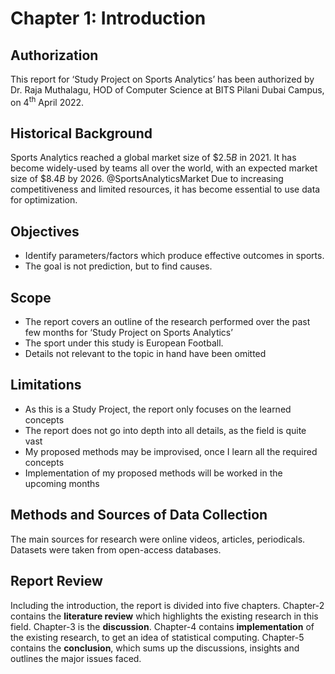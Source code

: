 # Chapter 1: Introduction

## Authorization

This report for ‘Study Project on Sports Analytics’ has been authorized by Dr. Raja Muthalagu, HOD of Computer Science at BITS Pilani Dubai Campus, on 4^th^ April 2022.

## Historical Background

Sports Analytics reached a global market size of $\$ 2.5B$ in 2021. It has become widely-used by teams all over the world, with an expected market size of $\$ 8.4 B$ by 2026. @SportsAnalyticsMarket Due to increasing competitiveness and limited resources, it has become essential to use data for optimization.

## Objectives

- Identify parameters/factors which produce effective outcomes in sports.
- The goal is not prediction, but to find causes.

## Scope

- The report covers an outline of the research performed over the past few months for ‘Study Project on Sports Analytics’
- The sport under this study is European Football.
- Details not relevant to the topic in hand have been omitted

## Limitations

- As this is a Study Project, the report only focuses on the learned concepts
- The report does not go into depth into all details, as the field is quite vast
- My proposed methods may be improvised, once I learn all the required concepts
- Implementation of my proposed methods will be worked in the upcoming months

## Methods and Sources of Data Collection

The main sources for research were online videos, articles, periodicals. Datasets were taken from open-access databases.

## Report Review

Including the introduction, the report is divided into five chapters. Chapter-2 contains the **literature review** which highlights the existing research in this field. Chapter-3 is the **discussion**. Chapter-4 contains **implementation** of the existing research, to get an idea of statistical computing. Chapter-5 contains the **conclusion**, which sums up the discussions, insights and outlines the major issues faced.